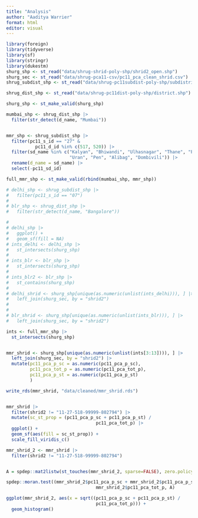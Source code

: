 ```yaml
---
title: "Analysis"
author: "Aaditya Warrier"
format: html
editor: visual
---
```



```r
library(foreign)
library(tidyverse)
library(sf)
library(stringr)
library(dukestm)
shurg_shp <- st_read("data/shrug-shrid-poly-shp/shrid2_open.shp")
shurg_sec <- st_read("data/shrug-pca11-csv/pc11_pca_clean_shrid.csv")
shrug_subdist_shp <- st_read("data/shrug-pc11subdist-poly-shp/subdistrict.shp")

shrug_dist_shp <- st_read("data/shrug-pc11dist-poly-shp/district.shp")
```


```r
shurg_shp <- st_make_valid(shurg_shp)

mumbai_shp <- shrug_dist_shp |>
  filter(str_detect(d_name, "Mumbai"))


mmr_shp <- shrug_subdist_shp |>
  filter(pc11_s_id == "27" &
           pc11_d_id %in% c(517, 520)) |>
  filter(sd_name %in% c("Kalyan", "Bhiwandi", "Ulhasnagar", "Thane", "Panvel", "Vasai", "Virar", "Ambarnath", "Badlapur", "Karjat", "Khopoli", 
                        "Uran", "Pen", "Alibag", "Dombivili")) |>
  rename(d_name = sd_name) |>
  select(-pc11_sd_id)

full_mmr_shp <- st_make_valid(rbind(mumbai_shp, mmr_shp))
```


```r
# delhi_shp <- shrug_subdist_shp |>
#   filter(pc11_s_id == "07")
# 
# blr_shp <- shrug_dist_shp |>
#   filter(str_detect(d_name, "Bangalore"))

# 
# delhi_shp |>
#   ggplot() +
#   geom_sf(fill = NA)
# ints_delhi <- delhi_shp |>
#   st_intersects(shurg_shp)
# 
# ints_blr <- blr_shp |>
#   st_intersects(shurg_shp)
# 
# ints_blr2 <- blr_shp |>
#   st_contains(shurg_shp)
# 
# delhi_shrid <- shurg_shp[unique(as.numeric(unlist(ints_delhi))), ] |>
#   left_join(shurg_sec, by = "shrid2")
# 
# 
# blr_shrid <- shurg_shp[unique(as.numeric(unlist(ints_blr))), ] |>
#   left_join(shurg_sec, by = "shrid2")
```




```r
ints <- full_mmr_shp |>
  st_intersects(shurg_shp)


mmr_shrid <- shurg_shp[unique(as.numeric(unlist(ints[3:13]))), ] |>
  left_join(shurg_sec, by = "shrid2") |>
  mutate(pc11_pca_p_sc = as.numeric(pc11_pca_p_sc),
         pc11_pca_tot_p = as.numeric(pc11_pca_tot_p),
         pc11_pca_p_st = as.numeric(pc11_pca_p_st)
         ) 

write_rds(mmr_shrid, "data/cleaned/mmr_shrid.rds")


mmr_shrid |>
  filter(shrid2 != "11-27-518-99999-802794") |>
  mutate(sc_st_prop = (pc11_pca_p_sc + pc11_pca_p_st) / 
                                  pc11_pca_tot_p) |>
  ggplot() + 
  geom_sf(aes(fill = sc_st_prop)) +
  scale_fill_viridis_c()

mmr_shrid_2 <- mmr_shrid |>
  filter(shrid2 != "11-27-518-99999-802794")


A = spdep::mat2listw(st_touches(mmr_shrid_2, sparse=FALSE), zero.policy = TRUE)

spdep::moran.test((mmr_shrid_2$pc11_pca_p_sc + mmr_shrid_2$pc11_pca_p_st) / 
                                  mmr_shrid_2$pc11_pca_tot_p, A)

ggplot(mmr_shrid_2, aes(x = sqrt((pc11_pca_p_sc + pc11_pca_p_st) / 
                                  pc11_pca_tot_p))) +
  geom_histogram()
```
